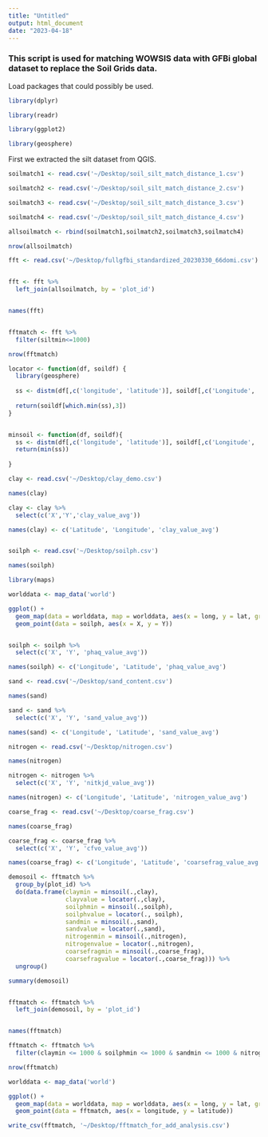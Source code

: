 ```yaml
---
title: "Untitled"
output: html_document
date: "2023-04-18"
---
```


### This script is used for matching WOWSIS data with GFBi global dataset to replace the Soil Grids data. 

Load packages that could possibly be used.
```R

library(dplyr)

library(readr)

library(ggplot2)

library(geosphere)
```

First we extracted the silt dataset from QGIS. 

```R

soilmatch1 <- read.csv('~/Desktop/soil_silt_match_distance_1.csv')

soilmatch2 <- read.csv('~/Desktop/soil_silt_match_distance_2.csv')

soilmatch3 <- read.csv('~/Desktop/soil_silt_match_distance_3.csv')

soilmatch4 <- read.csv('~/Desktop/soil_silt_match_distance_4.csv')

```




```R
allsoilmatch <- rbind(soilmatch1,soilmatch2,soilmatch3,soilmatch4)

nrow(allsoilmatch)
```

```R

fft <- read.csv('~/Desktop/fullgfbi_standardized_20230330_66domi.csv')



```



```R
fft <- fft %>%
  left_join(allsoilmatch, by = 'plot_id')


names(fft)



```

```R

fftmatch <- fft %>%
  filter(siltmin<=1000)

nrow(fftmatch)


```

```R
locator <- function(df, soildf) {
  library(geosphere)
  
  ss <- distm(df[,c('longitude', 'latitude')], soildf[,c('Longitude', 'Latitude')], fun = distHaversine)
  
  return(soildf[which.min(ss),3])
}


minsoil <- function(df, soildf){
  ss <- distm(df[,c('longitude', 'latitude')], soildf[,c('Longitude', 'Latitude')], fun = distHaversine)
  return(min(ss))
  
}


```


```R

clay <- read.csv('~/Desktop/clay_demo.csv')

names(clay)

clay <- clay %>%
  select(c('X','Y','clay_value_avg'))

names(clay) <- c('Latitude', 'Longitude', 'clay_value_avg')



```
```R

soilph <- read.csv('~/Desktop/soilph.csv')

names(soilph)


```

```R
library(maps)

worlddata <- map_data('world')

ggplot() + 
  geom_map(data = worlddata, map = worlddata, aes(x = long, y = lat, group = group, map_id = region), fill = '#bcbcbc', color = '#bcbcbc', size = 0.5)+
  geom_point(data = soilph, aes(x = X, y = Y))



```

```R
soilph <- soilph %>%
  select(c('X', 'Y', 'phaq_value_avg'))

names(soilph) <- c('Longitude', 'Latitude', 'phaq_value_avg')

```


```R

sand <- read.csv('~/Desktop/sand_content.csv')

names(sand)


```


```R

sand <- sand %>%
  select(c('X', 'Y', 'sand_value_avg'))

names(sand) <- c('Longitude', 'Latitude', 'sand_value_avg')

```


```R

nitrogen <- read.csv('~/Desktop/nitrogen.csv')

names(nitrogen)


```


```R

nitrogen <- nitrogen %>%
  select(c('X', 'Y', 'nitkjd_value_avg'))

names(nitrogen) <- c('Longitude', 'Latitude', 'nitrogen_value_avg')

```


```R

coarse_frag <- read.csv('~/Desktop/coarse_frag.csv')

names(coarse_frag)


```


```R

coarse_frag <- coarse_frag %>%
  select(c('X', 'Y', 'cfvo_value_avg'))

names(coarse_frag) <- c('Longitude', 'Latitude', 'coarsefrag_value_avg')

```







```R

demosoil <- fftmatch %>%
  group_by(plot_id) %>%
  do(data.frame(claymin = minsoil(.,clay),
                clayvalue = locator(.,clay),
                soilphmin = minsoil(.,soilph),
                soilphvalue = locator(., soilph),
                sandmin = minsoil(.,sand),
                sandvalue = locator(.,sand),
                nitrogenmin = minsoil(.,nitrogen),
                nitrogenvalue = locator(.,nitrogen),
                coarsefragmin = minsoil(.,coarse_frag),
                coarsefragvalue = locator(.,coarse_frag))) %>%
  ungroup()


```


```R

summary(demosoil)



```

```R

fftmatch <- fftmatch %>%
  left_join(demosoil, by = 'plot_id')


names(fftmatch)

```

```R
fftmatch <- fftmatch %>%
  filter(claymin <= 1000 & soilphmin <= 1000 & sandmin <= 1000 & nitrogenmin <= 1000 & coarsefragmin <= 1000)

nrow(fftmatch)

```


```R

worlddata <- map_data('world')

ggplot() + 
  geom_map(data = worlddata, map = worlddata, aes(x = long, y = lat, group = group, map_id = region), fill = '#bcbcbc', color = '#bcbcbc', size = 0.5)+
  geom_point(data = fftmatch, aes(x = longitude, y = latitude))


```
```R
write_csv(fftmatch, '~/Desktop/fftmatch_for_add_analysis.csv')


```



